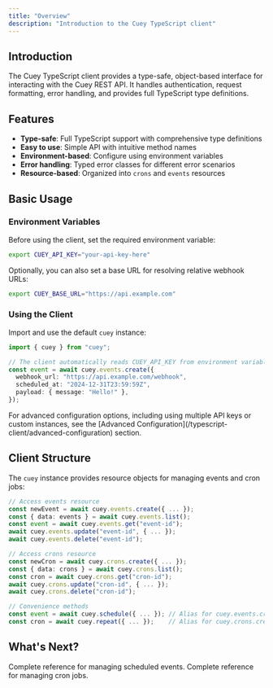 ```yaml
---
title: "Overview"
description: "Introduction to the Cuey TypeScript client"
---
```


## Introduction

The Cuey TypeScript client provides a type-safe, object-based interface for interacting with the Cuey REST API. It handles authentication, request formatting, error handling, and provides full TypeScript type definitions.

## Features

- **Type-safe**: Full TypeScript support with comprehensive type definitions
- **Easy to use**: Simple API with intuitive method names
- **Environment-based**: Configure using environment variables
- **Error handling**: Typed error classes for different error scenarios
- **Resource-based**: Organized into `crons` and `events` resources

## Basic Usage

### Environment Variables

Before using the client, set the required environment variable:

```bash
export CUEY_API_KEY="your-api-key-here"
```

Optionally, you can also set a base URL for resolving relative webhook URLs:

```bash
export CUEY_BASE_URL="https://api.example.com"
```

### Using the Client

Import and use the default `cuey` instance:

```typescript
import { cuey } from "cuey";

// The client automatically reads CUEY_API_KEY from environment variables
const event = await cuey.events.create({
  webhook_url: "https://api.example.com/webhook",
  scheduled_at: "2024-12-31T23:59:59Z",
  payload: { message: "Hello!" },
});
```

<Info>
  For advanced configuration options, including using multiple API keys or
  custom instances, see the [Advanced
  Configuration](/typescript-client/advanced-configuration) section.
</Info>

## Client Structure

The `cuey` instance provides resource objects for managing events and cron jobs:

```typescript
// Access events resource
const newEvent = await cuey.events.create({ ... });
const { data: events } = await cuey.events.list();
const event = await cuey.events.get("event-id");
await cuey.events.update("event-id", { ... });
await cuey.events.delete("event-id");

// Access crons resource
const newCron = await cuey.crons.create({ ... });
const { data: crons } = await cuey.crons.list();
const cron = await cuey.crons.get("cron-id");
await cuey.crons.update("cron-id", { ... });
await cuey.crons.delete("cron-id");

// Convenience methods
const event = await cuey.schedule({ ... }); // Alias for cuey.events.create()
const cron = await cuey.repeat({ ... });    // Alias for cuey.crons.create()
```

## What's Next?

<CardGroup cols={2}>
  <Card title="Events" icon="calendar" href="/typescript-client/events">
    Complete reference for managing scheduled events.
  </Card>
  <Card title="Crons" icon="refresh" href="/typescript-client/crons">
    Complete reference for managing cron jobs.
  </Card>
</CardGroup>
